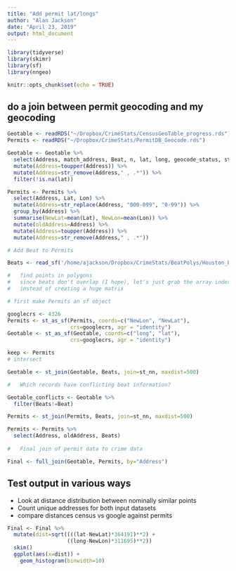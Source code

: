 ```yaml
---
title: "Add permit lat/longs"
author: "Alan Jackson"
date: "April 23, 2019"
output: html_document
---
```


```r

library(tidyverse)
library(skimr)
library(sf)
library(nngeo)

knitr::opts_chunk$set(echo = TRUE)
```

##  do a join between permit geocoding and my geocoding

```r

Geotable <- readRDS("~/Dropbox/CrimeStats/CensusGeoTable_progress.rds")
Permits <- readRDS("~/Dropbox/CrimeStats/PermitDB_Geocode.rds")

Geotable <- Geotable %>% 
  select(Address, match_address, Beat, n, lat, long, geocode_status, status) %>% 
  mutate(Address=toupper(Address)) %>% 
  mutate(Address=str_remove(Address," , .*")) %>% 
  filter(!is.na(lat))

Permits <- Permits %>% 
  select(Address, Lat, Lon) %>% 
  mutate(Address=str_replace(Address, "000-099", "0-99")) %>% 
  group_by(Address) %>% 
  summarise(NewLat=mean(Lat), NewLon=mean(Lon)) %>% 
  mutate(oldAddress=Address) %>% 
  mutate(Address=toupper(Address)) %>% 
  mutate(Address=str_remove(Address," , .*")) 

# Add Beat to Permits

Beats <- read_sf('/home/ajackson/Dropbox/CrimeStats/BeatPolys/Houston_Police_Beats.shp')

#   find points in polygons
#   since beats don't overlap (I hope), let's just grab the array index
#   instead of creating a huge matrix

# first make Permits an sf object

googlecrs <- 4326
Permits <- st_as_sf(Permits, coords=c("NewLon", "NewLat"),
                    crs=googlecrs, agr = "identity")
Geotable <- st_as_sf(Geotable, coords=c("long", "lat"),
                    crs=googlecrs, agr = "identity")

keep <- Permits
# intersect

Geotable <- st_join(Geotable, Beats, join=st_nn, maxdist=500) 

#   Which records have conflicting beat information?

Geotable_conflicts <- Geotable %>% 
  filter(Beats!=Beat)

Permits <- st_join(Permits, Beats, join=st_nn, maxdist=500) 

Permits <- Permits %>% 
  select(Address, oldAddress, Beats)
                      
#   Final join of permit data to crime data

Final <- full_join(Geotable, Permits, by="Address")

```


##    Test output in various ways

- Look at distance distribution between nominally similar points
- Count unique addresses for both input datasets
- compare distances census vs google against permits

```r

Final <- Final %>% 
  mutate(dist=sqrt((((lat-NewLat)*364191)**2) +
                   ((long-NewLon)*311695)**2)) 
  skim()
  ggplot(aes(x=dist)) +
    geom_histogram(binwidth=10)

```


